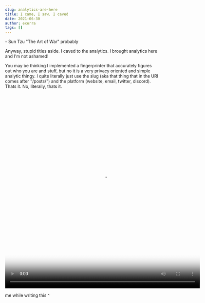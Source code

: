 ```yaml
---
slug: analytics-are-here
title: I came, I saw, I caved
date: 2021-06-30
author: exerra
tags: []
---
```

\- Sun Tzu "The Art of War" probably

Anyway, stupid titles aside. I caved to the analytics. I brought analytics here and I'm not ashamed!

You may be thinking I implemented a fingerprinter that accurately figures out who you are and stuff, but no it is a very privacy oriented and simple analytic thingy. I quite literally just use the slug (aka that thing that in the URI comes after "/posts/") and the platform (website, email, twitter, discord). Thats it. No, literally, thats it.

<video width="640" height="640" controls  poster="https://cdn.exerra.xyz/files/mp4/austism.mp4">
	<source src="https://cdn.exerra.xyz/files/mp4/austism.mp4" type="video/mp4"></source>
	<source src="" type="video/ogg"></source>
	<source src="" type="video/webm"></source>
	Your browser does not support the video tag or the file format of this video. <a href="http://www.webestools.com/">http://www.webestools.com/</a>
</video>

me while writing this ^